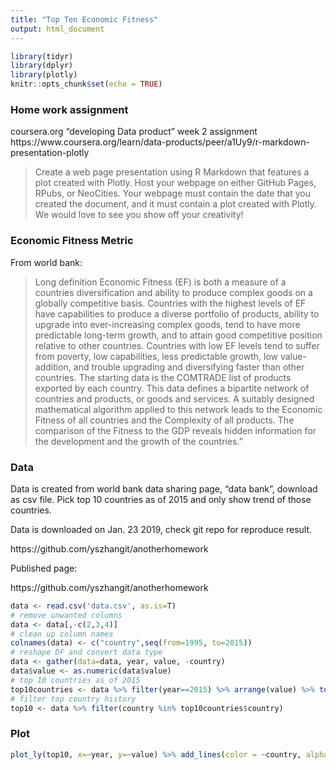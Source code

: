 ```yaml
---
title: "Top Ten Economic Fitness"
output: html_document
---
```


```r
library(tidyr)
library(dplyr)
library(plotly)
knitr::opts_chunk$set(echo = TRUE)
```

### Home work assignment

coursera.org "developing Data product" week 2 assignment
https://www.coursera.org/learn/data-products/peer/a1Uy9/r-markdown-presentation-plotly

> Create a web page presentation using R Markdown that features a plot created with Plotly. Host your webpage on either GitHub Pages, RPubs, or NeoCities. Your webpage must contain the date that you created the document, and it must contain a plot created with Plotly. We would love to see you show off your creativity!


### Economic Fitness Metric

From world bank:

>  Long definition	Economic Fitness (EF) is both a measure of a countries diversification and ability to produce complex goods on a globally competitive basis.  Countries with the highest levels of EF have capabilities to produce a diverse portfolio of products, ability to upgrade into ever-increasing complex goods, tend to have more predictable long-term growth, and to attain good competitive position relative to other countries.   Countries with low EF levels tend to suffer from poverty, low capabilities, less predictable growth, low value-addition, and trouble upgrading and diversifying faster than other countries.  The starting data is the COMTRADE list of products exported by each country. This data defines a bipartite network of countries and products, or goods and services. A suitably designed mathematical algorithm applied to this network leads to the Economic Fitness of all countries and the Complexity of all products. The comparison of the Fitness to the GDP reveals hidden information for the development and the growth of the countries."


### Data

Data is created from world bank data sharing page, "data bank", download as csv file. Pick top 10 countries as of 2015 and only show trend of those countries.

Data is downloaded on Jan. 23 2019, check git repo for reproduce result.

https://github.com/yszhangit/anotherhomework

Published page:

https://github.com/yszhangit/anotherhomework

```r
data <- read.csv('data.csv', as.is=T)
# remove unwanted columns
data <- data[,-c(2,3,4)]
# clean up column names
colnames(data) <- c("country",seq(from=1995, to=2015))
# reshape DF and convert data type
data <- gather(data=data, year, value, -country)
data$value <- as.numeric(data$value)
# top 10 countries as of 2015
top10countries <- data %>% filter(year==2015) %>% arrange(value) %>% top_n(10) %>% select(country)
# filter top country history
top10 <- data %>% filter(country %in% top10countries$country)
```

### Plot
```r
plot_ly(top10, x=~year, y=~value) %>% add_lines(color = ~country, alpha = 0.5)
```